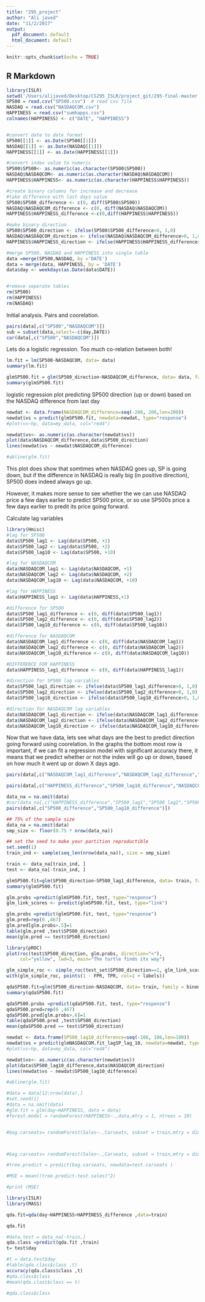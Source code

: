 ```yaml
---
title: "295_project"
author: "Ali javed"
date: "11/2/2017"
output:
  pdf_document: default
  html_document: default
---
```


```r
knitr::opts_chunk$set(echo = TRUE)
```

## R Markdown


```r
library(ISLR)
setwd('/Users/alijaved/Desktop/CS295_ISLR/project_git/295-final-master')
SP500 = read.csv("SP500.csv")  # read csv file 
NASDAQ = read.csv("NASDAQCOM.csv")
HAPPINESS = read.csv("sumhapps.csv")
colnames(HAPPINESS) <- c("DATE", "HAPPINESS")


#convert date to date format
SP500[[1]] <- as.Date(SP500[[1]])
NASDAQ[[1]] <- as.Date(NASDAQ[[1]])
HAPPINESS[[1]] <- as.Date(HAPPINESS[[1]])

#convert index value to numeric
SP500$SP500<- as.numeric(as.character(SP500$SP500))
NASDAQ$NASDAQCOM<- as.numeric(as.character(NASDAQ$NASDAQCOM))
HAPPINESS$HAPPINESS<- as.numeric(as.character(HAPPINESS$HAPPINESS))

#create binary columns for increase and decrease
#take difference with last days value
SP500$SP500_difference <- c(0, diff(SP500$SP500))
NASDAQ$NASDAQCOM_difference <- c(0, diff(NASDAQ$NASDAQCOM))
HAPPINESS$HAPPINESS_difference <-c(0,diff(HAPPINESS$HAPPINESS))

#make binary direction
SP500$SP500_direction <- ifelse(SP500$SP500_difference>0, 1,0)
NASDAQ$NASDAQCOM_direction <- ifelse(NASDAQ$NASDAQCOM_difference>0, 1,0)
HAPPINESS$HAPPINESS_direction <- ifelse(HAPPINESS$HAPPINESS_difference>0, 1,0)

#merge SP500, NASDAQ and HAPPINESS into single table
data =merge(SP500,NASDAQ, by ='DATE')
data = merge(data, HAPPINESS, by = 'DATE')
data$day <- weekdays(as.Date(data$DATE))


#remove seperate tables
rm(SP500)
rm(HAPPINESS)
rm(NASDAQ)
```

Initial analysis. Pairs and coorelation.



```r
pairs(data[,c("SP500","NASDAQCOM")])
sub = subset(data,select=-c(day,DATE))
cor(data[,c("SP500","NASDAQCOM")])
```





Lets do a logistic regression. Too much co-relation between both!

```r

lm.fit = lm(SP500~NASDAQCOM, data= data)
summary(lm.fit)
```
```r
glmSP500.fit = glm(SP500_direction~NASDAQCOM_difference, data= data, family = binomial)
summary(glmSP500.fit)


```



logistic regression plot predicting SP500 direction (up or down) based on the NASDAQ difference from last day

```r
newdat <- data.frame(NASDAQCOM_difference=seq(-206, 206,len=200))
newdat$vs = predict(glmSP500.fit, newdata=newdat, type="response")
#plot(vs~hp, data=my_data, col="red4")

newdat$vs<- as.numeric(as.character(newdat$vs))
plot(data$NASDAQCOM_difference,data$SP500_direction)
lines(newdat$vs ~ newdat$NASDAQCOM_difference)

#abline(glm.fit)
```

This plot does show that somtimes when NASDAQ goes up, SP is going down, but if the difference in NASDAQ is really big (in positive direction), SP500 does indeed always go up.

However, it makes more sense to see whether the we can use NASDAQ price a few days earlier to predict SP500 price, or so use SP500s price a few days earlier to predit its price going forward.

Calculate lag variables

```r
library(Hmisc)
#lag for SP500
data$SP500_lag1 <- Lag(data$SP500, +1)
data$SP500_lag2 <- Lag(data$SP500, +2)
data$SP500_lag10 <- Lag(data$SP500, +10)

#lag for NASDAQCOM
data$NASDAQCOM_lag1 <- Lag(data$NASDAQCOM, +1)
data$NASDAQCOM_lag2 <- Lag(data$NASDAQCOM, +2)
data$NASDAQCOM_lag10 <- Lag(data$NASDAQCOM, +10)

#lag for HAPPINESS
data$HAPPINESS_lag1 <- Lag(data$HAPPINESS,+1)

#difference for SP500
data$SP500_lag1_difference <- c(0, diff(data$SP500_lag1))
data$SP500_lag2_difference <- c(0, diff(data$SP500_lag2))
data$SP500_lag10_difference <- c(0, diff(data$SP500_lag10))

#difference for NASDAQCOM
data$NASDAQCOM_lag1_difference <- c(0, diff(data$NASDAQCOM_lag1))
data$NASDAQCOM_lag2_difference <- c(0, diff(data$NASDAQCOM_lag2))
data$NASDAQCOM_lag10_difference <- c(0, diff(data$NASDAQCOM_lag10))

#DIFFERENCE FOR HAPPINESS
data$HAPPINESS_lag1_difference <- c(0, diff(data$HAPPINESS_lag1))

#direction for SP500 lag variables
data$SP500_lag1_direction <- ifelse(data$SP500_lag1_difference>0, 1,0)
data$SP500_lag2_direction <- ifelse(data$SP500_lag2_difference>0, 1,0)
data$SP500_lag10_direction <- ifelse(data$SP500_lag10_difference>0, 1,0)

#direction for NASDAQCOM lag variables
data$NASDAQCOM_lag1_direction <- ifelse(data$NASDAQCOM_lag1_difference>0, 1,0)
data$NASDAQCOM_lag2_direction <- ifelse(data$NASDAQCOM_lag2_difference>0, 1,0)
data$NASDAQCOM_lag10_direction <- ifelse(data$NASDAQCOM_lag10_difference>0, 1,0)

```

Now that we have data, lets see what days are the best to predict direction going forward using coorelation. In the graphs the bottom most row is important, if we can fit a regression model with significant accuracy there, it means that we predict whether or not the index will go up or down, based on how much it went up or down X days ago. 

```r
pairs(data[,c("NASDAQCOM_lag1_difference","NASDAQCOM_lag2_difference","NASDAQCOM_lag10_difference","SP500_direction")])

pairs(data[,c("HAPPINESS_difference","SP500_lag10_difference","NASDAQCOM_direction")])
```
```r
data_na = na.omit(data)
#cor(data_na[,c("HAPPINESS_difference","SP500_lag1","SP500_lag2","SP500_lag10","SP500")])
pairs(data[,c("SP500_difference","SP500_lag10_difference")])

```

```r
## 75% of the sample size
data_na = na.omit(data)
smp_size <- floor(0.75 * nrow(data_na))

## set the seed to make your partition reproductible
set.seed(1)
train_ind <- sample(seq_len(nrow(data_na)), size = smp_size)

train <- data_na[train_ind, ]
test <- data_na[-train_ind, ]


```

```r
glmSP500.fit=glm(SP500_direction~SP500_lag1_difference, data= train, family = binomial)
summary(glmSP500.fit)

```
```r
glm.probs =predict(glmSP500.fit, test, type="response")
glm_link_scores <- predict(glmSP500.fit, test, type="link")
```


```r
glm.probs =predict(glmSP500.fit, test, type="response")
glm.pred=rep(0 ,467)
glm.pred[glm.probs>.5]=1
table(glm.pred ,test$SP500_direction)
mean(glm.pred == test$SP500_direction)
```


```r
library(pROC)
plot(roc(test$SP500_direction, glm.probs, direction="<"),
     col="yellow", lwd=3, main="The turtle finds its way")

glm_simple_roc <- simple_roc(test_set$SP500_direction==1, glm_link_scores)
with(glm_simple_roc, points(1 - FPR, TPR, col=1 + labels))
```



```r
qdaSP500.fit=glm(SP500_direction~NASDAQCOM, data= train, family = binomial)
summary(qdaSP500.fit)
```


```r
qdaSP500.probs =predict(qdaSP500.fit, test, type="response")
qdaSP500.pred=rep(0 ,467)
qdaSP500.pred[glm.probs>.6]=1
table(qdaSP500.pred ,test$SP500_direction)
mean(qdaSP500.pred == test$SP500_direction)

```

```r
newdat <- data.frame(SP500_lag10_difference=seq(-106, 106,len=100))
newdat$vs = predict(glmNASDAQCOM.fit_lagSP_lag_10, newdata=newdat, type="response")
#plot(vs~hp, data=my_data, col="red4")

newdat$vs<- as.numeric(as.character(newdat$vs))
plot(data$SP500_lag10_difference,data$NASDAQCOM_direction)
lines(newdat$vs ~ newdat$SP500_lag10_difference)

#abline(glm.fit)
```
```r

#data = data[12:nrow(data),]
#set.seed(1)
#data = na.omit(data)
#glm.fit = glm(day~HAPPINESS, data = data)
#forest.model = randomForest(HAPPINESS~.,data,mtry = 1, ntrees = 10)


#bag.carseats= randomForest(Sales~.,Carseats, subset = train,mtry = dim(Carseats)[2] -1, importance = TRUE)



#bag.carseats= randomForest(Sales~.,Carseats, subset = train,mtry = dim(Carseats)[2] -1, importance = TRUE)

#tree.predict = predict(bag.carseats, newdata=test.carseats )

#MSE = mean((tree.predict-test.sales)^2)

#print (MSE)
```
```r
library(ISLR)
library(MASS)

qda.fit=qda(day~HAPPINESS+HAPPINESS_difference ,data=train)

qda.fit
```



```r
#data.test = data_na[-train,]
qda.class =predict(qda.fit ,train)
t= test$day

#t = data.test$day
#table(qda.class$class ,t)
accuracy(qda.class$class ,t)
#qda.class$class
#mean(qda.class$class == t)

#qda.class$class
```

